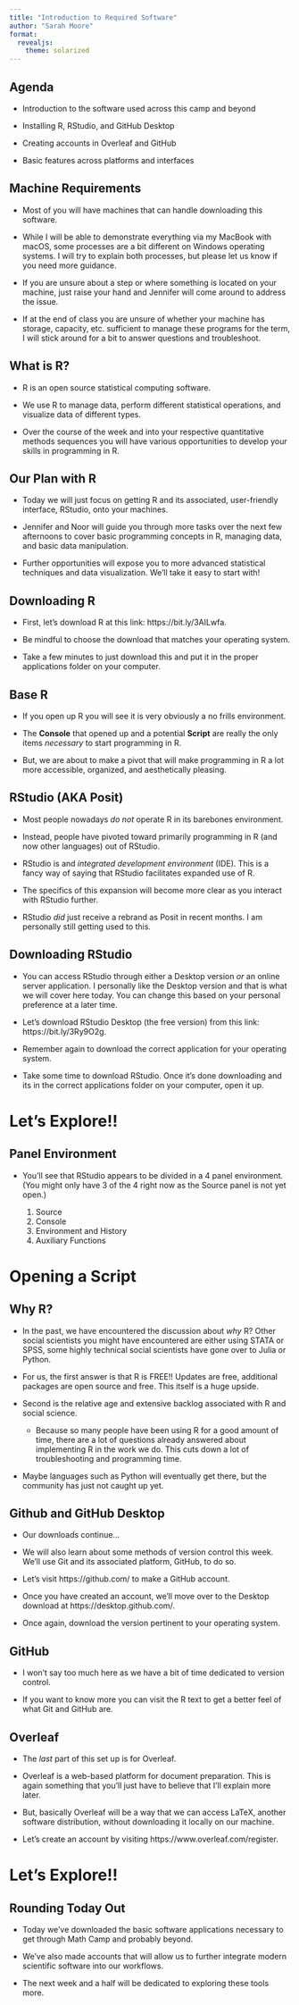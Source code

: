 ```yaml
---
title: "Introduction to Required Software"
author: "Sarah Moore" 
format: 
  revealjs: 
    theme: solarized
---
```


## Agenda 

- Introduction to the software used across this camp and beyond 

- Installing R, RStudio, and GitHub Desktop 

- Creating accounts in Overleaf and GitHub

- Basic features across platforms and interfaces 

## Machine Requirements 

- Most of you will have machines that can handle downloading this software. 

- While I will be able to demonstrate everything via my MacBook with macOS, some processes are a bit different on Windows operating systems. I will try to explain both processes, but please let us know if you need more guidance. 

- If you are unsure about a step or where something is located on your machine, just raise your hand and Jennifer will come around to address the issue. 

- If at the end of class you are unsure of whether your machine has storage, capacity, etc. sufficient to manage these programs for the term, I will stick around for a bit to answer questions and troubleshoot.  

## What is R? 

- R is an open source statistical computing software. 

- We use R to manage data, perform different statistical operations, and visualize data of different types. 

- Over the course of the week and into your respective quantitative methods sequences you will have various opportunities to develop your skills in programming in R. 

## Our Plan with R

- Today we will just focus on getting R and its associated, user-friendly interface, RStudio, onto your machines. 

- Jennifer and Noor will guide you through more tasks over the next few afternoons to cover basic programming concepts in R, managing data, and basic data manipulation. 

- Further opportunities will expose you to more advanced statistical techniques and data visualization. We'll take it easy to start with! 

## Downloading R

- First, let's download R at this link: https://bit.ly/3AILwfa. 

- Be mindful to choose the download that matches your operating system. 

- Take a few minutes to just download this and put it in the proper applications folder on your computer. 

## Base R

- If you open up R you will see it is very obviously a no frills environment. 

- The **Console** that opened up and a potential **Script** are really the only items *necessary* to start programming in R. 

- But, we are about to make a pivot that will make programming in R a lot more accessible, organized, and aesthetically pleasing. 

## RStudio (AKA Posit)

- Most people nowadays *do not* operate R in its barebones environment.

- Instead, people have pivoted toward primarily programming in R (and now other languages) out of RStudio. 

- RStudio is and *integrated development environment* (IDE). This is a fancy way of saying that RStudio facilitates expanded use of R. 

- The specifics of this expansion will become more clear as you interact with RStudio further. 

- RStudio *did* just receive a rebrand as Posit in recent months. I am personally still getting used to this. 

## Downloading RStudio 

- You can access RStudio through either a Desktop version *or* an online server application. I personally like the Desktop version and that is what we will cover here today. You can change this based on your personal preference at a later time. 

- Let's download RStudio Desktop (the free version) from this link: https://bit.ly/3Ry9O2g. 

- Remember again to download the correct application for your operating system. 

- Take some time to download RStudio. Once it's done downloading and its in the correct applications folder on your computer, open it up. 

# Let's Explore!!

## Panel Environment 

- You'll see that RStudio appears to be divided in a 4 panel environment. (You might only have 3 of the 4 right now as the Source panel is not yet open.)

  1. Source 
  2. Console 
  3. Environment and History 
  4. Auxiliary Functions

# Opening a Script 

## Why R? 

- In the past, we have encountered the discussion about *why* R? Other social scientists you might have encountered are either using STATA or SPSS, some highly technical social scientists have gone over to Julia or Python. 

- For us, the first answer is that R is FREE!! Updates are free, additional packages are open source and free. This itself is a huge upside. 
- Second is the relative age and extensive backlog associated with R and social science. 
  - Because so many people have been using R for a good amount of time, there are a lot of questions already answered about implementing R in the work we do. This cuts down a lot of troubleshooting and programming time. 
  
- Maybe languages such as Python will eventually get there, but the community has just not caught up yet. 

## Github and GitHub Desktop 

- Our downloads continue...

- We will also learn about some methods of version control this week. We'll use Git and its associated platform, GitHub, to do so. 

- Let's visit https://github.com/ to make a GitHub account. 

- Once you have created an account, we'll move over to the Desktop download at https://desktop.github.com/. 

- Once again, download the version pertinent to your operating system. 

## GitHub 

- I won't say too much here as we have a bit of time dedicated to version control. 

- If you want to know more you can visit the R text to get a better feel of what Git and GitHub are. 

## Overleaf 

- The *last* part of this set up is for Overleaf. 

- Overleaf is a web-based platform for document preparation. This is again something that you'll just have to believe that I'll explain more later. 

- But, basically Overleaf will be a way that we can access LaTeX, another software distribution, without downloading it locally on our machine. 

- Let's create an account by visiting https://www.overleaf.com/register. 

# Let's Explore!!

## Rounding Today Out

- Today we've downloaded the basic software applications necessary to get through Math Camp and probably beyond. 

- We've also made accounts that will allow us to further integrate modern scientific software into our workflows. 

- The next week and a half will be dedicated to exploring these tools more. 






